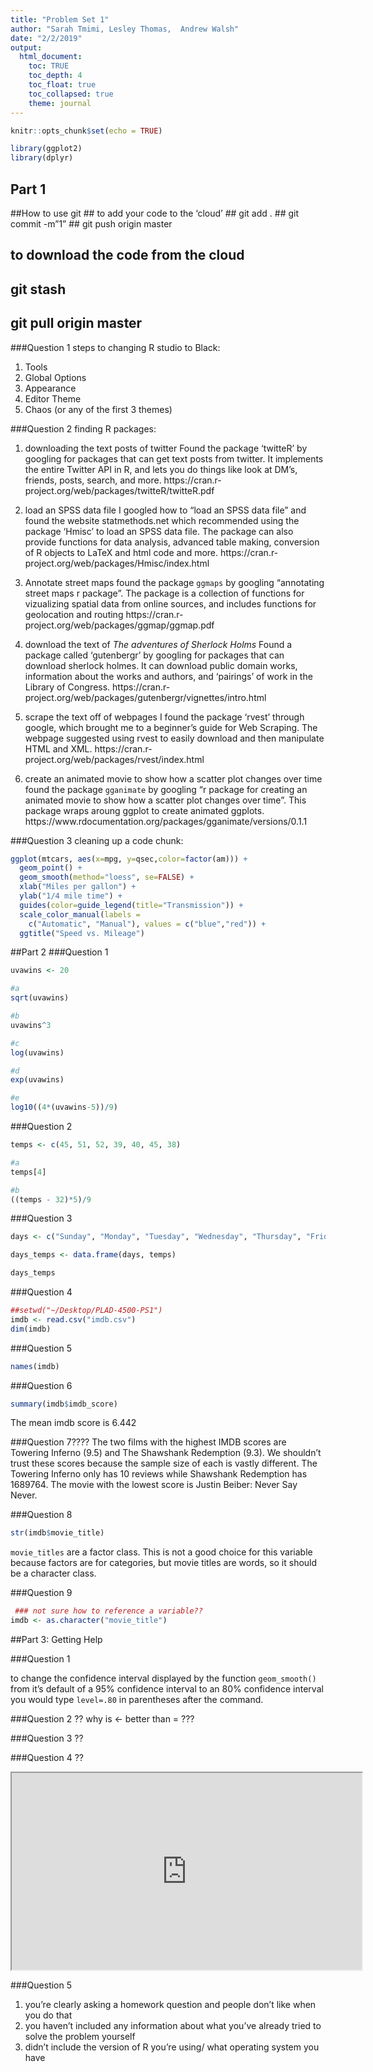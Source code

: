 ```yaml
---
title: "Problem Set 1"
author: "Sarah Tmimi, Lesley Thomas,  Andrew Walsh"
date: "2/2/2019"
output: 
  html_document:
    toc: TRUE
    toc_depth: 4
    toc_float: true
    toc_collapsed: true
    theme: journal
---
```


```r
knitr::opts_chunk$set(echo = TRUE)
```

```r
library(ggplot2)
library(dplyr)
```

## Part 1 
##How to use git
## to add your code to the 'cloud'
## git add .
## git commit -m"1"
## git push origin master

## to download the code from the cloud
## git stash
## git pull origin master
###Question 1 
steps to changing R studio to Black:

  1. Tools 
  2. Global Options 
  3. Appearance 
  4. Editor Theme 
  5. Chaos (or any of the first 3 themes)
  
###Question 2
finding R packages: 
  
  1. downloading the text posts of twitter
    Found the package 'twitteR' by googling for packages that can get text posts from twitter. It implements the entire Twitter API in R, and lets you do things like look at DM's, friends, posts, search, and more. https://cran.r-project.org/web/packages/twitteR/twitteR.pdf
    
  2. load an SPSS data file
I googled how to "load an SPSS data file" and found the website statmethods.net which recommended using the package 'Hmisc' to load an SPSS data file. The package can also provide functions for data analysis, advanced table making, conversion of R objects to LaTeX and html code and more. 
https://cran.r-project.org/web/packages/Hmisc/index.html

  3. Annotate street maps
   found the package `ggmaps` by googling "annotating street maps r package". The package is a collection of functions for vizualizing spatial data from online sources, and includes functions for geolocation and routing https://cran.r-project.org/web/packages/ggmap/ggmap.pdf
   
  4. download the text of *The adventures of Sherlock Holms*
  Found a package called 'gutenbergr' by googling for packages that can download sherlock holmes. It can download public domain works, information about the works and authors, and 'pairings' of work in the Library of Congress. https://cran.r-project.org/web/packages/gutenbergr/vignettes/intro.html
  
  5. scrape the text off of webpages 
  I found the package 'rvest' through google, which brought me to a beginner's guide for Web Scraping. The webpage suggested using rvest to easily download and then manipulate HTML and XML.
https://cran.r-project.org/web/packages/rvest/index.html

  6. create an animated movie to show how a scatter plot changes over time
   found the package `gganimate` by googling "r package for creating an animated movie to show how a scatter plot changes over time". This package wraps aroung ggplot to create animated ggplots. https://www.rdocumentation.org/packages/gganimate/versions/0.1.1
  
###Question 3 
cleaning up a code chunk: 

```r
ggplot(mtcars, aes(x=mpg, y=qsec,color=factor(am))) + 
  geom_point() +
  geom_smooth(method="loess", se=FALSE) +
  xlab("Miles per gallon") + 
  ylab("1/4 mile time") +
  guides(color=guide_legend(title="Transmission")) +
  scale_color_manual(labels = 
    c("Automatic", "Manual"), values = c("blue","red")) + 
  ggtitle("Speed vs. Mileage")
```

##Part 2 
###Question 1 

```r
uvawins <- 20

#a 
sqrt(uvawins)

#b
uvawins^3 

#c
log(uvawins)

#d
exp(uvawins)

#e
log10((4*(uvawins-5))/9)
```
###Question 2 

```r
temps <- c(45, 51, 52, 39, 40, 45, 38)

#a
temps[4]

#b
((temps - 32)*5)/9
```

###Question 3 

```r
days <- c("Sunday", "Monday", "Tuesday", "Wednesday", "Thursday", "Friday", "Saturday")

days_temps <- data.frame(days, temps)

days_temps

```

###Question 4 
```r
##setwd("~/Desktop/PLAD-4500-PS1")
imdb <- read.csv("imdb.csv")
dim(imdb)
```

###Question 5 
```r
names(imdb)
```

###Question 6 
```r
summary(imdb$imdb_score)
```
The mean imdb score is 6.442

###Question 7????
The two films with the highest IMDB scores are Towering Inferno (9.5) and The Shawshank Redemption (9.3). We shouldn't trust these scores because the sample size of each is vastly different. The Towering Inferno only has 10 reviews while Shawshank Redemption has 1689764. The movie with the lowest score is Justin Beiber: Never Say Never. 

###Question 8 
```r

str(imdb$movie_title)

```
`movie_titles` are a factor class. This is not a good choice for this variable because factors are for categories, but movie titles are words, so it should be a character class. 

###Question 9

```r

 ### not sure how to reference a variable??
imdb <- as.character("movie_title")
```

##Part 3: Getting Help 

###Question 1

to change the confidence interval displayed by the function `geom_smooth()` from it's default of a 95% confidence interval to an 80% confidence interval you would type `level=.80` in parentheses after the command. 

###Question 2 ??
why is <- better than = ???

###Question 3 ??

###Question 4 ??


<iframe width="560" height="315" src="https://www.youtube.com/watch?v=-aqsOl_3AMQ" allowfullscreen></iframe>

###Question 5 

  1. you're clearly asking a homework question and people don't like when you do that 
  2. you haven't included any information about what you've already tried to solve the problem yourself
  3. didn't include the version of R you're using/ what operating system you have

